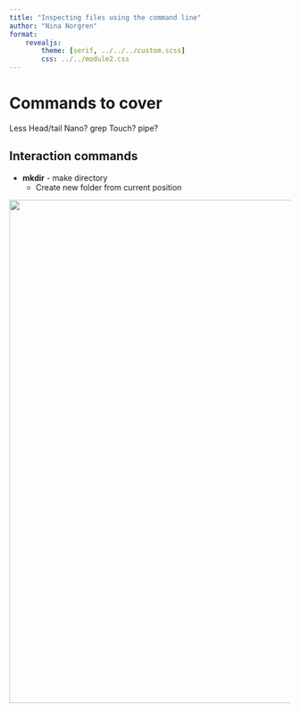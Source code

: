 ```yaml
---
title: "Inspecting files using the command line"
author: "Nina Norgren"
format: 
    revealjs:
        theme: [serif, ../../../custom.scss]
        css: ../../module2.css
---
```


# Commands to cover

Less
Head/tail
Nano?
grep
Touch? 
pipe?


## Interaction commands

- **mkdir** - make directory
  - Create new folder from current position

![](img/mkdir.PNG){width=900}